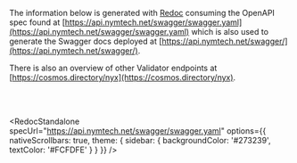 
The information below is generated with [Redoc](https://redocly.com/docs/redoc) consuming the OpenAPI spec found at [https://api.nymtech.net/swagger/swagger.yaml](https://api.nymtech.net/swagger/swagger.yaml) which is also used to generate the Swagger docs deployed at [https://api.nymtech.net/swagger/](https://api.nymtech.net/swagger/).

There is also an overview of other Validator endpoints at [https://cosmos.directory/nyx](https://cosmos.directory/nyx).

<br /><br />

<RedocStandalone
  specUrl="https://api.nymtech.net/swagger/swagger.yaml"
  options={{
    nativeScrollbars: true,
    theme: {
      sidebar: {
        backgroundColor: '#273239',
        textColor: '#FCFDFE'
      }
    }
  }}
/>
